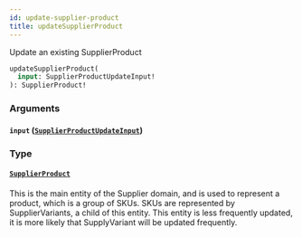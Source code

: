 ```yaml
---
id: update-supplier-product
title: updateSupplierProduct
---
```


Update an existing SupplierProduct

```graphql
updateSupplierProduct(
  input: SupplierProductUpdateInput!
): SupplierProduct!

```

### Arguments

#### `input` ([`SupplierProductUpdateInput`](/developers/supplier-apis/supply-api/graphql/reference/inputs/supplier-product-update-input))

### Type

#### [`SupplierProduct`](/developers/supplier-apis/supply-api/graphql/reference/objects/supplier-product)

This is the main entity of the Supplier domain, and is used to represent a product, which is a group of SKUs.
SKUs are represented by SupplierVariants, a child of this entity.
This entity is less frequently updated, it is more likely that SupplyVariant will be updated frequently.
